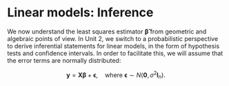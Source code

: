 # Linear models: Inference

We now understand the least squares estimator $\boldsymbol{\widehat{\beta}}$ from geometric and algebraic points of view. In Unit 2, we switch to a probabilistic perspective to derive inferential statements for linear models, in the form of hypothesis tests and confidence intervals. In order to facilitate this, we will assume that the error terms are normally distributed:

$$
\boldsymbol{y} = \boldsymbol{X} \boldsymbol{\beta} + \boldsymbol{\epsilon}, \quad \text{where} \ \boldsymbol{\epsilon} \sim N(\boldsymbol{0}, \sigma^2 \boldsymbol{I}_n).
$$


